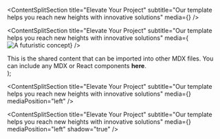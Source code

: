 

<ContentSplitSection
    title="Elevate Your Project" 
    subtitle="Our template helps you reach new heights with innovative solutions"
    media={<EarthGlobe className="w-[740px]" />}
/>

<ContentSplitSection
    title="Elevate Your Project" 
    subtitle="Our template helps you reach new heights with innovative solutions"
    media={
        <Image 
          src="/logo.png" 
          alt="A futuristic concept" 
          width={100} 
          height={100} 
          className="rounded-lg shadow-lg"
        />}
/>

  <div>
    This is the shared content that can be imported into other MDX files.
    You can include any MDX or React components <strong>here</strong>.
  </div>
);


<ContentSplitSection
    title="Elevate Your Project" 
    subtitle="Our template helps you reach new heights with innovative solutions"
    media={<SharedContentComponent />}
    mediaPosition="left"
/>

<ContentSplitSection
    title="Elevate Your Project" 
    subtitle="Our template helps you reach new heights with innovative solutions"
    media={<SharedContent />}
    mediaPosition="left"
    shadow="true"
/>